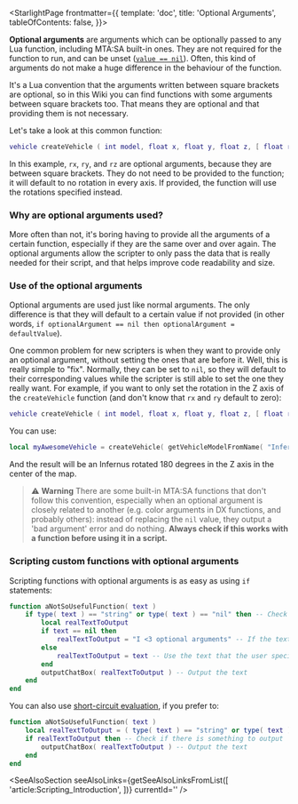 
<StarlightPage frontmatter={{
    template: 'doc',
    title: 'Optional Arguments',
    tableOfContents: false,
}}>

**Optional arguments** are arguments which can be optionally passed to any Lua function, including MTA\:SA built-in ones. They are not required for the function to run, and can be unset ([`value == nil`](/nil)). Often, this kind of arguments do not make a huge difference in the behaviour of the function.

It's a Lua convention that the arguments written between square brackets are optional, so in this Wiki you can find functions with some arguments between square brackets too. That means they are optional and that providing them is not necessary.

Let's take a look at this common function:

```lua
vehicle createVehicle ( int model, float x, float y, float z, [ float rx, float ry, float rz ] )
```

In this example, `rx`, `ry`, and `rz` are optional arguments, because they are between square brackets. They do not need to be provided to the function; it will default to no rotation in every axis. If provided, the function will use the rotations specified instead.

### Why are optional arguments used?

More often than not, it's boring having to provide all the arguments of a certain function, especially if they are the same over and over again. The optional arguments allow the scripter to only pass the data that is really needed for their script, and that helps improve code readability and size.

### Use of the optional arguments

Optional arguments are used just like normal arguments. The only difference is that they will default to a certain value if not provided (in other words, `if optionalArgument == nil then optionalArgument = defaultValue`).

One common problem for new scripters is when they want to provide only an optional argument, without setting the ones that are before it. Well, this is really simple to "fix". Normally, they can be set to `nil`, so they will default to their corresponding values while the scripter is still able to set the one they really want. For example, if you want to only set the rotation in the Z axis of the `createVehicle` function (and don't know that `rx` and `ry` default to zero):

```lua
vehicle createVehicle ( int model, float x, float y, float z, [ float rx, float ry, float rz ] )
```

You can use:

```lua
local myAwesomeVehicle = createVehicle( getVehicleModelFromName( "Infernus" ), 0, 0, 5, nil, nil, 180 )
```

And the result will be an Infernus rotated 180 degrees in the Z axis in the center of the map.

> ⚠️ **Warning**
> There are some built-in MTA\:SA functions that don't follow this convention, especially when an optional argument is closely related to another (e.g. color arguments in DX functions, and probably others): instead of replacing the `nil` value, they output a 'bad argument' error and do nothing.
> **Always check if this works with a function before using it in a script.**

### Scripting custom functions with optional arguments

Scripting functions with optional arguments is as easy as using `if` statements:

```lua
function aNotSoUsefulFunction( text )
    if type( text ) == "string" or type( text ) == "nil" then -- Check if correct arguments have been provided
        local realTextToOutput
        if text == nil then
            realTextToOutput = "I <3 optional arguments" -- If the text is nil (not specified), use a default one
        else
            realTextToOutput = text -- Use the text that the user specified if defined
        end
        outputChatBox( realTextToOutput ) -- Output the text
    end
end
```

You can also use [short-circuit evaluation](http://en.wikipedia.org/wiki/Short-circuit_evaluation), if you prefer to:

```lua
function aNotSoUsefulFunction( text )
    local realTextToOutput = ( type( text ) == "string" or type( text ) == "nil" ) and ( type( text ) == "string" and text or "I <3 optional arguments" ) or nil
    if realTextToOutput then -- Check if there is something to output
        outputChatBox( realTextToOutput ) -- Output the text
    end
end
```


<SeeAlsoSection seeAlsoLinks={getSeeAlsoLinksFromList([
    'article:Scripting_Introduction',
])} currentId='' />

</StarlightPage>
